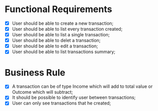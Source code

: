 # Functional Requirements

- [x] User should be able to create a new transaction;
- [x] User should be able to list every transaction created;
- [x] User should be able to list a single transaction;
- [x] User should be able to delet a transaction;
- [x] User should be able to edit a transaction;
- [x] User should be able to list transactions summary;

# Business Rule

- [x] A transaction can be of type Income which will add to total value or Outcome which will subtract;
- [x] It should be possible to identify user between transactions;
- [x] User can only see transactions that he created;